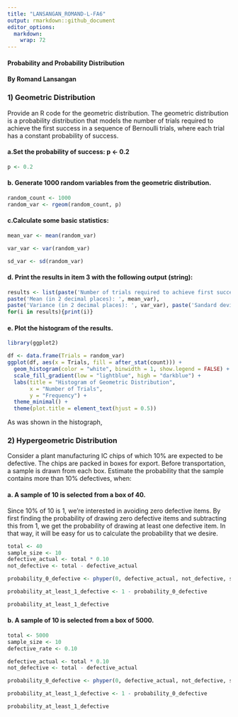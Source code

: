 ```yaml
---
title: "LANSANGAN_ROMAND-L-FA6"
output: rmarkdown::github_document
editor_options: 
  markdown: 
    wrap: 72
---
```


#### Probability and Probability Distribution

#### By Romand Lansangan

### 1) Geometric Distribution
Provide an R code for the geometric distribution. The geometric distribution is a probability distribution that models the number of trials required to achieve the first success in a sequence of Bernoulli trials, where each trial has a constant probability of success.

#### a.Set the probability of success:  p <- 0.2
``` r
p <- 0.2
```

#### b. Generate 1000 random variables from the geometric distribution.
``` r
random_count <- 1000
random_var <- rgeom(random_count, p)
```

#### c.Calculate some basic statistics:
``` r
mean_var <- mean(random_var)

var_var <- var(random_var)

sd_var <- sd(random_var)
```

#### d. Print the results in item 3 with the following output (string):
``` r
results <- list(paste('Number of trials required to achieve first success: ', random_count),
paste('Mean (in 2 decimal places): ', mean_var),
paste('Variance (in 2 decimal places): ', var_var), paste('Sandard deviation ( in 2 decimal places): ', sd_var))
for(i in results){print(i)}
```

#### e. Plot the histogram of the results.
``` r
library(ggplot2)

df <- data.frame(Trials = random_var)
ggplot(df, aes(x = Trials, fill = after_stat(count))) +
  geom_histogram(color = "white", binwidth = 1, show.legend = FALSE) + 
  scale_fill_gradient(low = "lightblue", high = "darkblue") +
  labs(title = "Histogram of Geometric Distribution",
       x = "Number of Trials",
       y = "Frequency") +
  theme_minimal() +
  theme(plot.title = element_text(hjust = 0.5))
```

As was shown in the histograph,

### 2) Hypergeometric Distribution
Consider a plant manufacturing IC chips of which 10% are expected to be defective. The chips are packed in boxes for export. Before transportation, a sample is drawn from each box. Estimate the probability that the sample contains more than 10% defectives, when:


#### a. A sample of 10 is selected from a box of 40.

Since 10% of 10 is 1, we're interested in avoiding zero defective items. By first finding the probability of drawing zero defective items and subtracting this from 1, we get the probability of drawing at least one defective item. In that way, it will be easy for us to calculate the probability that we desire.

``` r
total <- 40
sample_size <- 10
defective_actual <- total * 0.10
not_defective <- total - defective_actual

probability_0_defective <- phyper(0, defective_actual, not_defective, sample_size)

probability_at_least_1_defective <- 1 - probability_0_defective

probability_at_least_1_defective

```

#### b. A sample of 10 is selected from a box of 5000.

``` r
total <- 5000
sample_size <- 10
defective_rate <- 0.10

defective_actual <- total * 0.10
not_defective <- total - defective_actual

probability_0_defective <- phyper(0, defective_actual, not_defective, sample_size)

probability_at_least_1_defective <- 1 - probability_0_defective

probability_at_least_1_defective

```